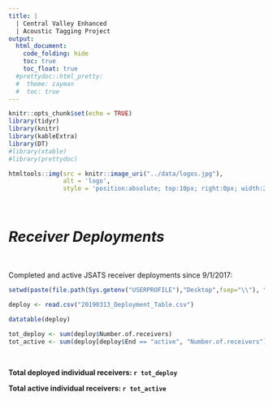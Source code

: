 ```yaml
---
title: |
  | Central Valley Enhanced
  | Acoustic Tagging Project
output:
  html_document:
    code_folding: hide
    toc: true
    toc_float: true
  #prettydoc::html_pretty:
  #  theme: cayman
  #  toc: true
---
```

```r
knitr::opts_chunk$set(echo = TRUE)
library(tidyr)
library(knitr)
library(kableExtra)
library(DT)
#library(xtable)
#library(prettydoc)


```

```r
htmltools::img(src = knitr::image_uri("../data/logos.jpg"), 
               alt = 'logo', 
               style = 'position:absolute; top:10px; right:0px; width:200px;')
```

<br/>


# *Receiver Deployments*

<br/>




Completed and active JSATS receiver deployments since 9/1/2017:
```r
setwd(paste(file.path(Sys.getenv("USERPROFILE"),"Desktop",fsep="\\"), "\\Real-time data massaging\\products", sep = ""))

deploy <- read.csv("20190313_Deployment_Table.csv")

datatable(deploy)

tot_deploy <- sum(deploy$Number.of.receivers)
tot_active <- sum(deploy[deploy$End == "active", "Number.of.receivers"])

```

<br/>

**Total deployed individual receivers: `r tot_deploy`**

**Total active individual receivers: `r tot_active`**
